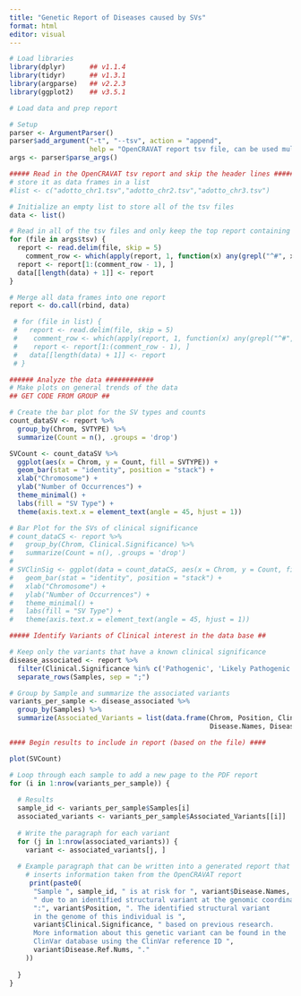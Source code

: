 ```yaml
---
title: "Genetic Report of Diseases caused by SVs"
format: html
editor: visual
---
```


```r
# Load libraries
library(dplyr)      ## v1.1.4
library(tidyr)      ## v1.3.1
library(argparse)   ## v2.2.3
library(ggplot2)    ## v3.5.1
```

```r
# Load data and prep report

# Setup
parser <- ArgumentParser()
parser$add_argument("-t", "--tsv", action = "append",
                    help = "OpenCRAVAT report tsv file, can be used multiple times", required = TRUE)
args <- parser$parse_args()

##### Read in the OpenCRAVAT tsv report and skip the header lines #####
# store it as data frames in a list
#list <- c("adotto_chr1.tsv","adotto_chr2.tsv","adotto_chr3.tsv")

# Initialize an empty list to store all of the tsv files
data <- list()

# Read in all of the tsv files and only keep the top report containing the relevant data
for (file in args$tsv) {
  report <- read.delim(file, skip = 5)
    comment_row <- which(apply(report, 1, function(x) any(grepl("^#", x))))[1]
  report <- report[1:(comment_row - 1), ]
  data[[length(data) + 1]] <- report
}

# Merge all data frames into one report
report <- do.call(rbind, data)

 # for (file in list) {
 #   report <- read.delim(file, skip = 5)
 #    comment_row <- which(apply(report, 1, function(x) any(grepl("^#", x))))[1]
 #    report <- report[1:(comment_row - 1), ]
 #   data[[length(data) + 1]] <- report
 # }

###### Analyze the data ############
# Make plots on general trends of the data
## GET CODE FROM GROUP ##

# Create the bar plot for the SV types and counts
count_dataSV <- report %>%
  group_by(Chrom, SVTYPE) %>%
  summarize(Count = n(), .groups = 'drop')

SVCount <- count_dataSV %>%
  ggplot(aes(x = Chrom, y = Count, fill = SVTYPE)) +
  geom_bar(stat = "identity", position = "stack") +
  xlab("Chromosome") +
  ylab("Number of Occurrences") +
  theme_minimal() +
  labs(fill = "SV Type") +
  theme(axis.text.x = element_text(angle = 45, hjust = 1)) 

# Bar Plot for the SVs of clinical significance 
# count_dataCS <- report %>%
#   group_by(Chrom, Clinical.Significance) %>%
#   summarize(Count = n(), .groups = 'drop')
# 
# SVClinSig <- ggplot(data = count_dataCS, aes(x = Chrom, y = Count, fill = Clinical.Significance)) +
#   geom_bar(stat = "identity", position = "stack") +
#   xlab("Chromosome") +
#   ylab("Number of Occurrences") +
#   theme_minimal() +
#   labs(fill = "SV Type") +
#   theme(axis.text.x = element_text(angle = 45, hjust = 1)) 

##### Identify Variants of Clinical interest in the data base ##

# Keep only the variants that have a known clinical significance
disease_associated <- report %>%
  filter(Clinical.Significance %in% c('Pathogenic', 'Likely Pathogenic', 'VUS')) %>%
  separate_rows(Samples, sep = ";")

# Group by Sample and summarize the associated variants
variants_per_sample <- disease_associated %>%
  group_by(Samples) %>%
  summarize(Associated_Variants = list(data.frame(Chrom, Position, Clinical.Significance,
                                                  Disease.Names, Disease.Ref.Nums)))
```

```r
#### Begin results to include in report (based on the file) ####

plot(SVCount)
```

```r

# Loop through each sample to add a new page to the PDF report
for (i in 1:nrow(variants_per_sample)) {
  
  # Results
  sample_id <- variants_per_sample$Samples[i]
  associated_variants <- variants_per_sample$Associated_Variants[[i]]
  
  # Write the paragraph for each variant
  for (j in 1:nrow(associated_variants)) {
    variant <- associated_variants[j, ]
   
  # Example paragraph that can be written into a generated report that
    # inserts information taken from the OpenCRAVAT report 
     print(paste0(
      "Sample ", sample_id, " is at risk for ", variant$Disease.Names,
      " due to an identified structural variant at the genomic coordinate ", variant$Chrom,
      ":", variant$Position, ". The identified structural variant 
      in the genome of this individual is ",
      variant$Clinical.Significance, " based on previous research. 
      More information about this genetic variant can be found in the 
      ClinVar database using the ClinVar reference ID ",
      variant$Disease.Ref.Nums, "."
    ))
    
  }
}
```
